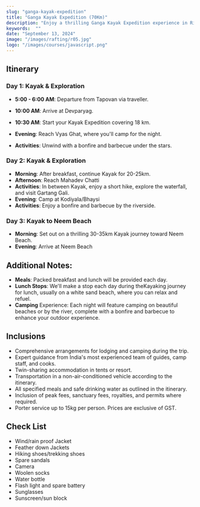 ```yaml
---
slug: "ganga-kayak-expedition"
title: "Ganga Kayak Expedition (70Km)"
description: "Enjoy a thrilling Ganga Kayak Expedition experience in Rishikesh, where the waters rage and hearts pound."  
keywords:  ""  
date: "September 13, 2024"
image: "/images/rafting/r05.jpg"
logo: "/images/courses/javascript.png"
---
```


## Itinerary
### Day 1: Kayak & Exploration
* **5:00 - 6:00 AM**: Departure from Tapovan via traveller.
* **10:00 AM**: Arrive at Devparyag.
* **10:30 AM**: Start your Kayak Expedition covering 18 km.

* **Evening**: Reach Vyas Ghat, where you'll camp for the night.

* **Activities**: Unwind with a bonfire and barbecue under
the stars.

### Day 2: Kayak & Exploration
* **Morning**: After breakfast, continue Kayak for 20-25km.
* **Afternoon**: Reach Mahadev Chatti
* **Activities**: In between Kayak, enjoy a short hike, explore the waterfall, and visit Gartang Gali.
* **Evening**: Camp at Kodiyala/Bhaysi
* **Activities**: Enjoy a bonfire and barbecue by the riverside.

### Day 3: Kayak to Neem Beach
* **Morning**: Set out on a thrilling 30-35km Kayak journey toward Neem Beach.
* **Evening**: Arrive at Neem Beach



## Additional Notes:
* **Meals**: Packed breakfast and lunch will be provided each day.
* **Lunch Stops**: We'll make a stop each day during theKayaking journey for lunch, usually on a white sand beach, where you can relax and refuel.
* **Camping** Experience: Each night will feature camping on beautiful beaches or by the river, complete with a bonfire and barbecue to enhance your outdoor experience.


## Inclusions

* Comprehensive arrangements for lodging and camping during the trip.
* Expert guidance from India's most experienced team of guides, camp staff, and cooks.
* Twin-sharing accommodation in tents or resort.
* Transportation in a non-air-conditioned vehicle according to the itinerary.
* All specified meals and safe drinking water as outlined in the itinerary.
* Inclusion of peak fees, sanctuary fees, royalties, and permits where required.
* Porter service up to 15kg per person. Prices are exclusive of GST.


## Check List
* Wind/rain proof Jacket
* Feather down Jackets
* Hiking shoes/trekking shoes
* Spare sandals
* Camera
* Woolen socks
* Water bottle
* Flash light and spare battery
* Sunglasses
* Sunscreen/sun block